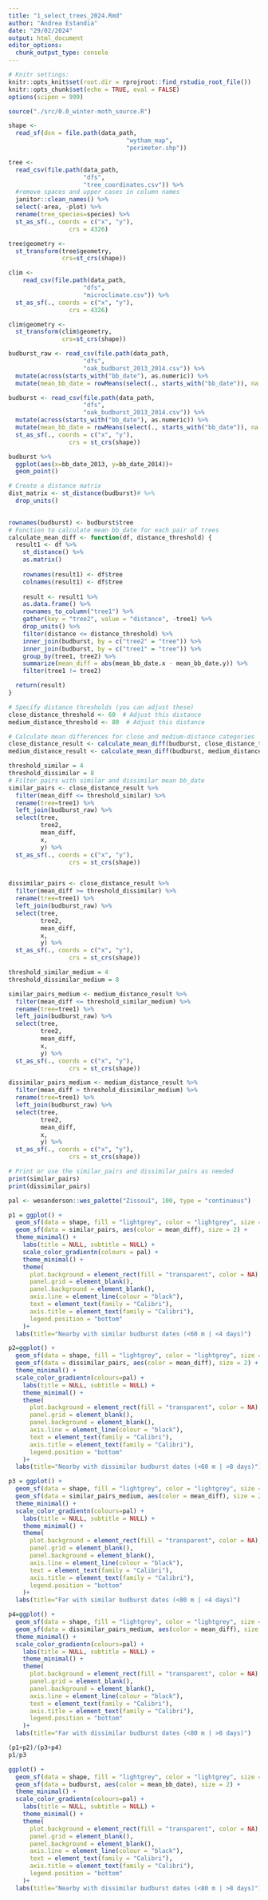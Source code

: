 ```yaml
---
title: "1_select_trees_2024.Rmd"
author: "Andrea Estandia"
date: "29/02/2024"
output: html_document
editor_options: 
  chunk_output_type: console
---
```


```r
# Knitr settings: 
knitr::opts_knit$set(root.dir = rprojroot::find_rstudio_root_file())
knitr::opts_chunk$set(echo = TRUE, eval = FALSE)
options(scipen = 999)
```

```r
source("./src/0.0_winter-moth_source.R")
```

```r
shape <- 
  read_sf(dsn = file.path(data_path,
                                 "wytham_map",
                                 "perimeter.shp"))
```

```r
tree <-
  read_csv(file.path(data_path,
                     "dfs",
                     "tree_coordinates.csv")) %>% 
  #remove spaces and upper cases in column names
  janitor::clean_names() %>% 
  select(-area, -plot) %>% 
  rename(tree_species=species) %>% 
  st_as_sf(., coords = c("x", "y"), 
                 crs = 4326)

tree$geometry <- 
  st_transform(tree$geometry, 
               crs=st_crs(shape))

clim <- 
    read_csv(file.path(data_path,
                     "dfs",
                     "microclimate.csv")) %>% 
  st_as_sf(., coords = c("x", "y"), 
                 crs = 4326)

clim$geometry <- 
  st_transform(clim$geometry, 
               crs=st_crs(shape))

budburst_raw <- read_csv(file.path(data_path,
                     "dfs",
                     "oak_budburst_2013_2014.csv")) %>% 
  mutate(across(starts_with("bb_date"), as.numeric)) %>%
  mutate(mean_bb_date = rowMeans(select(., starts_with("bb_date")), na.rm = TRUE)) 

budburst <- read_csv(file.path(data_path,
                     "dfs",
                     "oak_budburst_2013_2014.csv")) %>% 
  mutate(across(starts_with("bb_date"), as.numeric)) %>%
  mutate(mean_bb_date = rowMeans(select(., starts_with("bb_date")), na.rm = TRUE)) %>% 
  st_as_sf(., coords = c("x", "y"), 
                 crs = st_crs(shape))
```

```r
budburst %>% 
  ggplot(aes(x=bb_date_2013, y=bb_date_2014))+
  geom_point()
```

```r
# Create a distance matrix
dist_matrix <- st_distance(budburst)# %>% 
  drop_units()

  
rownames(budburst) <- budburst$tree
# Function to calculate mean bb_date for each pair of trees
calculate_mean_diff <- function(df, distance_threshold) {
  result1 <- df %>%
    st_distance() %>%
    as.matrix() 
  
    rownames(result1) <- df$tree
    colnames(result1) <- df$tree
    
    result <- result1 %>% 
    as.data.frame() %>%
    rownames_to_column("tree1") %>%
    gather(key = "tree2", value = "distance", -tree1) %>%
    drop_units() %>% 
    filter(distance <= distance_threshold) %>%
    inner_join(budburst, by = c("tree2" = "tree")) %>%
    inner_join(budburst, by = c("tree1" = "tree")) %>%
    group_by(tree1, tree2) %>%
    summarize(mean_diff = abs(mean_bb_date.x - mean_bb_date.y)) %>% 
    filter(tree1 != tree2)

  return(result)
}

# Specify distance thresholds (you can adjust these)
close_distance_threshold <- 60  # Adjust this distance
medium_distance_threshold <- 80  # Adjust this distance

# Calculate mean differences for close and medium-distance categories
close_distance_result <- calculate_mean_diff(budburst, close_distance_threshold)
medium_distance_result <- calculate_mean_diff(budburst, medium_distance_threshold)

threshold_similar = 4
threshold_dissimilar = 8
# Filter pairs with similar and dissimilar mean bb_date
similar_pairs <- close_distance_result %>%
  filter(mean_diff <= threshold_similar) %>% 
  rename(tree=tree1) %>% 
  left_join(budburst_raw) %>% 
  select(tree,
         tree2, 
         mean_diff,
         x,
         y) %>% 
  st_as_sf(., coords = c("x", "y"), 
                 crs = st_crs(shape))


dissimilar_pairs <- close_distance_result %>%
  filter(mean_diff >= threshold_dissimilar) %>% 
  rename(tree=tree1) %>% 
  left_join(budburst_raw) %>% 
  select(tree,
         tree2, 
         mean_diff,
         x,
         y) %>% 
  st_as_sf(., coords = c("x", "y"), 
                 crs = st_crs(shape))

threshold_similar_medium = 4
threshold_dissimilar_medium = 8

similar_pairs_medium <- medium_distance_result %>%
  filter(mean_diff <= threshold_similar_medium) %>% 
  rename(tree=tree1) %>% 
  left_join(budburst_raw) %>% 
  select(tree,
         tree2, 
         mean_diff,
         x,
         y) %>% 
  st_as_sf(., coords = c("x", "y"), 
                 crs = st_crs(shape))

dissimilar_pairs_medium <- medium_distance_result %>%
  filter(mean_diff > threshold_dissimilar_medium) %>% 
  rename(tree=tree1) %>% 
  left_join(budburst_raw) %>% 
  select(tree,
         tree2, 
         mean_diff,
         x,
         y) %>% 
  st_as_sf(., coords = c("x", "y"), 
                 crs = st_crs(shape))

# Print or use the similar_pairs and dissimilar_pairs as needed
print(similar_pairs)
print(dissimilar_pairs)

```


```r
pal <- wesanderson::wes_palette("Zissou1", 100, type = "continuous")

p1 = ggplot() +
  geom_sf(data = shape, fill = "lightgrey", color = "lightgrey", size = 0) +
  geom_sf(data = similar_pairs, aes(color = mean_diff), size = 2) +
  theme_minimal() +
    labs(title = NULL, subtitle = NULL) +
    scale_color_gradientn(colours = pal) +
    theme_minimal() +
    theme(
      plot.background = element_rect(fill = "transparent", color = NA),
      panel.grid = element_blank(),
      panel.background = element_blank(),
      axis.line = element_line(colour = "black"),
      text = element_text(family = "Calibri"),
      axis.title = element_text(family = "Calibri"),
      legend.position = "bottom"
    )+
  labs(title="Nearby with similar budburst dates (<60 m | <4 days)")

p2=ggplot() +
  geom_sf(data = shape, fill = "lightgrey", color = "lightgrey", size = 0) +
  geom_sf(data = dissimilar_pairs, aes(color = mean_diff), size = 2) +
  theme_minimal() +
  scale_color_gradientn(colours=pal) +
    labs(title = NULL, subtitle = NULL) +
    theme_minimal() +
    theme(
      plot.background = element_rect(fill = "transparent", color = NA),
      panel.grid = element_blank(),
      panel.background = element_blank(),
      axis.line = element_line(colour = "black"),
      text = element_text(family = "Calibri"),
      axis.title = element_text(family = "Calibri"),
      legend.position = "bottom"
    )+
  labs(title="Nearby with dissimilar budburst dates (<60 m | >8 days)")

p3 = ggplot() +
  geom_sf(data = shape, fill = "lightgrey", color = "lightgrey", size = 0) +
  geom_sf(data = similar_pairs_medium, aes(color = mean_diff), size = 2) +
  theme_minimal() +
  scale_color_gradientn(colours=pal) +
    labs(title = NULL, subtitle = NULL) +
    theme_minimal() +
    theme(
      plot.background = element_rect(fill = "transparent", color = NA),
      panel.grid = element_blank(),
      panel.background = element_blank(),
      axis.line = element_line(colour = "black"),
      text = element_text(family = "Calibri"),
      axis.title = element_text(family = "Calibri"),
      legend.position = "bottom"
    )+
  labs(title="Far with similar budburst dates (<80 m | <4 days)")

p4=ggplot() +
  geom_sf(data = shape, fill = "lightgrey", color = "lightgrey", size = 0) +
  geom_sf(data = dissimilar_pairs_medium, aes(color = mean_diff), size = 2) +
  theme_minimal() +
  scale_color_gradientn(colours=pal) +
    labs(title = NULL, subtitle = NULL) +
    theme_minimal() +
    theme(
      plot.background = element_rect(fill = "transparent", color = NA),
      panel.grid = element_blank(),
      panel.background = element_blank(),
      axis.line = element_line(colour = "black"),
      text = element_text(family = "Calibri"),
      axis.title = element_text(family = "Calibri"),
      legend.position = "bottom"
    )+
  labs(title="Far with dissimilar budburst dates (<80 m | >8 days)")

(p1+p2)/(p3+p4)
p1/p3
```

```r
ggplot() +
  geom_sf(data = shape, fill = "lightgrey", color = "lightgrey", size = 0) +
  geom_sf(data = budburst, aes(color = mean_bb_date), size = 2) +
  theme_minimal() +
  scale_color_gradientn(colours=pal) +
    labs(title = NULL, subtitle = NULL) +
    theme_minimal() +
    theme(
      plot.background = element_rect(fill = "transparent", color = NA),
      panel.grid = element_blank(),
      panel.background = element_blank(),
      axis.line = element_line(colour = "black"),
      text = element_text(family = "Calibri"),
      axis.title = element_text(family = "Calibri"),
      legend.position = "bottom"
    )+
  labs(title="Nearby with dissimilar budburst dates (<80 m | >8 days)")
```

